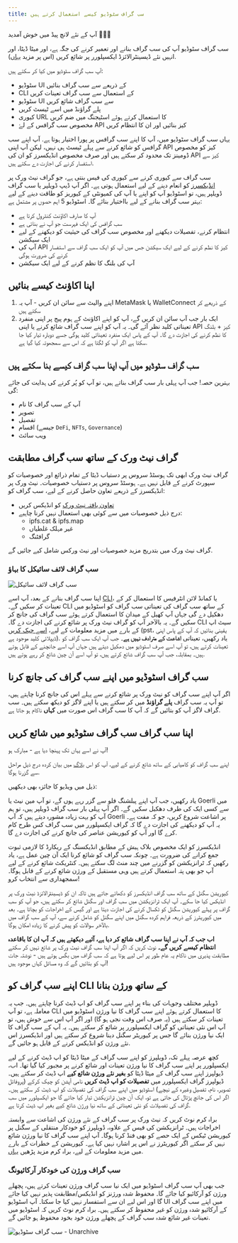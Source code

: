 ```yaml
---
title: سب گراف سٹوڈیو کیسے استعمال کرتے ہیں
---
```


آپ کے نئے لانچ پیڈ میں خوش آمدید 👩🏽‍🚀

سب گراف سٹوڈیو آپ کی سب گراف بنانے اور تعمیر کرنے کی جگہ ہے، اور میٹا ڈیٹا، اور انہیں نئے ڈیسینٹرالائزڈ ایکسپلورر پر شائع کریں (اس پر مزید [یہاں](/network/explorer)).

آپ سب گراف سٹوڈیو میں کیا کر سکتے ہیں:

- سٹوڈیو UI کے ذریعے سے سب گراف بنائیں
- CLI کے استعمال سے سب گراف تعینات کریں
- سٹوڈیو UI سے سب گراف شائع کریں
- پلے گراؤنڈ میں اسے ٹیسٹ کریں
- کیوری URL کا استعمال کرتے ہوئے اسٹیجنگ میں ضم کریں
- مخصوص سب گرافس کے لۓ API کیز بنائیں اور ان کا انتظام کریں

یہاں سب گراف سٹوڈیو میں، آپ کا اپنے سب گرافس پر پورا اختیار ہوتا ہے. آپ اپنے سب گرافس کو شائع کرنے سے پہلے ٹیسٹ ہی نہیں، لیکن آپ اپنی API کیز کو مخصوص ڈومینز تک محدود کر سکتے ہیں اور صرف مخصوص انڈیکسرز کو ان کی API کیز سے استفسار کرنے کی اجازت دے سکتے ہیں.

سب گراف سے کیوری کرنے سے کیوری کی فیس بنتی ہے، جو گراف نیٹ ورک پر [انڈیکسرز](/network/indexing) کو انعام دینے کے لیے استعمال ہوتی ہے۔ اگر آپ ڈیپ ڈویلپر یا سب گراف ڈویلپر ہیں، تو اسٹوڈیو آپ کو اپنے یا آپ کی کمیونٹی کے کیوریز کو طاقت دینے کے لیے بہتر سب گراف بنانے کے لیے بااختیار بنائے گا۔ اسٹوڈیو 5 اہم حصوں پر مشتمل ہے:

- آپ کا صارف اکاؤنٹ کنٹرول کرتا ہے
- سب گرافس کی ایک فہرست جو آپ نے بنائی ہے
- انتظام کرنے، تفصیلات دیکھنے اور مخصوص سب گراف کی حیثیت کو دیکھنے کے لیے ایک سیکشن
- آپ کی API کیز کا نظم کرنے کے لیے ایک سیکشن جس میں آپ کو ایک سب گراف سے استفسار کرنے کی ضرورت ہوگی
- آپ کی بلنگ کا نظم کرنے کے لیے ایک سیکشن

## اپنا اکاؤنٹ کیسے بنائیں

1. اپنے والیٹ سے سائن ان کریں - آپ یہ MetaMask یا WalletConnect کے ذریعے کر سکتے ہیں
1. ایک بار جب آپ سائن ان کریں گے، آپ کو اپنے اکاؤنٹ کے ہوم پیج پر اپنی منفرد تعیناتی کلید نظر آئے گی۔ یہ آپ کو اپنے سب گراف شائع کرنے یا اپنی API کیز + بلنگ کا نظم کرنے کی اجازت دے گا۔ آپ کے پاس ایک منفرد تعیناتی کلید ہوگی جسے دوبارہ تیار کیا جا سکتا ہے اگر آپ کو لگتا ہے کہ اس سے سمجھوتہ کیا گیا ہے.

## سب گراف سٹوڈیو میں آپ اپنا سب گراف کیسے بنا سکتے ہیں

بہترین حصہ! جب آپ پہلی بار سب گراف بناتے ہیں، تو آپ کو پُر کرنے کی ہدایت کی جائے گی:

- آپ کے سب گراف کا نام
- تصویر
- تفصیل
- اقسام (جیسے `DeFi`, `NFTs`, `Governance`)
- ویب سائٹ

## گراف نیٹ ورک کے ساتھ سب گراف مطابقت

گراف نیٹ ورک ابھی تک ہوسٹڈ سروس پر دستیاب ڈیٹا کے تمام ذرائع اور خصوصیات کو سپورٹ کرنے کے قابل نہیں ہے۔ ہوسٹڈ سروس پر دستیاب خصوصیات۔ نیٹ ورک پر انڈیکسرز کے ذریعے تعاون حاصل کرنے کے لیے، سب گراف کو:

- [تعاون یافتہ نیٹ ورک](/developing/supported-networks) کو انڈیکس کریں
- درج ذیل خصوصیات میں سے کوئی بھی استعمال نہیں کرنا چاہیے:
  - ipfs.cat & ipfs.map
  - غیر مہلک غلطیاں
  - گرافٹنگ

گراف نیٹ ورک میں بتدریج مزید خصوصیات اور نیٹ ورکس شامل کیے جائیں گے.

### سب گراف لائف سائیکل کا بہاؤ

![سب گراف لائف سائیکل](/img/subgraph-lifecycle.png)

اپنا سب گراف بنانے کے بعد، آپ اسے [CLI](https://github.com/graphprotocol/graph-cli)، یا کمانڈ لائن انٹرفیس کا استعمال کر کے تعینات کر سکیں گے۔ CLI کے ساتھ سب گراف کی تعیناتی سب گراف کو اسٹوڈیو میں دھکیل دے گی جہاں آپ کھیل کے میدان کا استعمال کرتے ہوئے سب گراف کی جانچ کر سکیں گے۔ یہ بالآخر آپ کو گراف نیٹ ورک پر شائع کرنے کی اجازت دے گا۔ CLI سیٹ اپ کے بارے میں مزید معلومات کے لیے، [اسے چیک کریں](/developing/defining-a-subgraph#install-the-graph-cli) (pst، یقینی بنائیں کہ آپ کے پاس اپنی ڈیپلائی کلید موجود ہے). یاد رکھیں، تعیناتی **اشاعت کے مترادف نہیں ہے**۔ جب آپ ایک سب گراف کو تعینات کرتے ہیں، تو آپ اسے صرف اسٹوڈیو میں دھکیل دیتے ہیں جہاں آپ اسے جانچنے کے قابل ہوتے ہیں۔ بمقابلہ، جب آپ سب گراف شائع کرتے ہیں، تو آپ اسے آن چین شائع کر رہے ہوتے ہیں.

## سب گراف اسٹوڈیو میں اپنے سب گراف کی جانچ کرنا

اگر آپ اپنے سب گراف کو نیٹ ورک پر شائع کرنے سے پہلے اس کی جانچ کرنا چاہتے ہیں، تو آپ یہ سب گراف **پلے گراؤنڈ** میں کر سکتے ہیں یا اپنے لاگز کو دیکھ سکتے ہیں۔ سب گراف لاگز آپ کو بتائیں گے کہ آپ کا سب گراف اس صورت میں **کہاں** ناکام ہو جاتا ہے.

## اپنا سب گراف سب گراف سٹوڈیو میں شائع کریں

آپ نے اسے یہاں تک پہنچا دیا ہے - مبارک ہو!

اپنے سب گراف کو کامیابی کے ساتھ شائع کرنے کے لیے، آپ کو اس [بلاگ](https://thegraph.com/blog/building-with-subgraph-studio) میں بیان کردہ درج ذیل مراحل سے گزرنا ہوگا.

ذیل میں ویڈیو کا جائزہ بھی دیکھیں:

<VideoEmbed youtube="HfDgC2oNnwo" />

یاد رکھیں، جب آپ اپنے پبلشنگ فلو سے گزر رہے ہوں گے، تو آپ مین نیٹ یا Goerli میں سے کسی ایک کی طرف دھکیل سکیں گے۔ اگر آپ پہلی بار سب گراف ڈویلپر ہیں، تو ہم آپ کو بہت زیادہ مشورہ دیتے ہیں کہ آپ Goerli پر اشاعت شروع کریں، جو کہ مفت ہے۔ یہ آپ کو دیکھنے کی اجازت دے گا کہ گراف ایکسپلورر میں سب گراف کس طرح کام کرے گا اور آپ کو کیوریشن عناصر کی جانچ کرنے کی اجازت دے گا.

انڈیکسرز کو ایک مخصوص بلاک ہیش کے مطابق انڈیکسنگ کے ریکارڈ کا لازمی ثبوت جمع کرانے کی ضرورت ہے۔ چونکہ سب گراف کو شائع کرنا ایک آن چین عمل ہے، یاد رکھیں کہ ٹرانزیکشن کو گزرنے میں چند منٹ لگ سکتے ہیں۔ کنٹریکٹ شائع کرنے کے لیے آپ جو بھی پتہ استعمال کرتے ہیں وہی مستقبل کے ورژن شائع کرنے کے قابل ہوگا۔ سمجھداری سے انتخاب کرو!

کیوریشن سگنل کے ساتھ سب گراف انڈیکسرز کو دکھائے جاتے ہیں تاکہ ان کو ڈیسینٹرالائزڈ نیٹ ورک پر انڈیکس کیا جا سکے۔ آپ ایک ٹرانزیکشن میں سب گراف اور سگنل شائع کر سکتے ہیں، جو آپ کو سب گراف پر پہلے کیوریشن سگنل کو ٹکسال کرنے کی اجازت دیتا ہے اور گیس کے اخراجات کو بچاتا ہے۔ بعد میں کیوریٹرز کے ذریعہ فراہم کردہ سگنل میں اپنے سگنل کو شامل کرنے سے، آپ کے سب گراف میں بالآخر سوالات کو پیش کرنے کا زیادہ امکان ہوگا.

**اب جب کہ آپ نے اپنا سب گراف شائع کر دیا ہے، آئیے دیکھتے ہیں کہ آپ ان کا باقاعدہ انتظام کیسے کریں گے۔** نوٹ کریں کہ اگر آپ اپنا سب گراف نیٹ ورک پر شائع نہیں کر سکتے مطابقت پذیری میں ناکام یہ عام طور پر اس لیے ہوتا ہے کہ سب گراف میں بگس ہوتے ہیں - نوشتہ جات آپ کو بتائیں گے کہ وہ مسائل کہاں موجود ہیں!

## اپنے سب گراف کو CLI کے ساتھ ورژن بنانا

ڈویلپر مختلف وجوہات کی بناء پر اپنے سب گراف کو اپ ڈیٹ کرنا چاہتے ہیں۔ جب یہ معاملہ ہے، تو آپ CLI کا استعمال کرتے ہوئے اپنے سب گراف کا نیا ورژن اسٹوڈیو میں تعینات کر سکتے ہیں (یہ صرف اس وقت نجی ہو گا) اور اگر آپ اس سے خوش ہیں، تو آپ اس نئی تعیناتی کو گراف ایکسپلورر پر شائع کر سکتے ہیں۔ یہ آپ کے سب گراف کا ایک نیا ورژن بنائے گا جس پر کیوریٹر سگنل دینا شروع کر سکتے ہیں اور انڈیکسرز اس نئے ورژن کو انڈیکس کرنے کے قابل ہو جائیں گے.

کچھ عرصہ پہلے تک، ڈویلپرز کو اپنے سب گراف کے میٹا ڈیٹا کو اپ ڈیٹ کرنے کے لیے ایکسپلورر پر اپنے سب گراف کا نیا ورژن تعینات اور شائع کرنے پر مجبور کیا گیا تھا۔ اب، ڈیولپرز اپنے سب گراف کے میٹا ڈیٹا کو **بغیر نئے ورژن شائع کیے** اپ ڈیٹ کر سکتے ہیں۔ ڈیولپرز گراف ایکسپلورر میں **تفصیلات کو اپ ڈیٹ کریں** نامی آپشن کو چیک کرکے (پروفائل تصویر، نام، تفصیل وغیرہ کے نیچے) اسٹوڈیو میں اپنے سب گراف کی تفصیلات کو اپ ڈیٹ کر سکتے ہیں۔ اگر اس کی جانچ پڑتال کی جاتی ہے تو، ایک آن چین ٹرانزیکشن تیار کیا جائے گا جو ایکسپلورر میں سب گراف کی تفصیلات کو نئی تعیناتی کے ساتھ نیا ورژن شائع کیے بغیر اپ ڈیٹ کرتا ہے.

براہ کرم نوٹ کریں کہ نیٹ ورک پر سب گراف کے نئے ورژن کی اشاعت سے وابستہ اخراجات ہیں۔ ٹرانزیکشن کی فیس کے علاوہ، ڈویلپرز کو خودکار منتقلی کے سگنل پر کیوریشن ٹیکس کے ایک حصے کو بھی فنڈ کرنا ہوگا۔ آپ اپنے سب گراف کا نیا ورژن شائع نہیں کر سکتے اگر کیوریٹرز نے اس پر اشارہ نہیں کیا ہے۔ کیوریشن کے خطرات کے بارے میں مزید معلومات کے لیے، براہ کرم مزید پڑھیں [یہاں](/network/curating).

### سب گراف ورژن کی خودکار آرکائیونگ

جب بھی آپ سب گراف اسٹوڈیو میں ایک نیا سب گراف ورژن تعینات کرتے ہیں، پچھلے ورژن کو آرکائیو کیا جائے گا۔ محفوظ شدہ ورژنز کو انڈیکس/مطابقت پذیر نہیں کیا جائے گا اور اس لیے ان سے استفسار نہیں کیا جا سکتا۔ آپ اسٹوڈیو UI میں اپنے سب گراف کے آرکائیو شدہ ورژن کو غیر محفوظ کر سکتے ہیں۔ براہ کرم نوٹ کریں کہ اسٹوڈیو میں تعینات غیر شائع شدہ سب گراف کے پچھلے ورژن خود بخود محفوظ ہو جائیں گے.

![سب گراف سٹوڈیو - Unarchive](/img/Unarchive.png)
